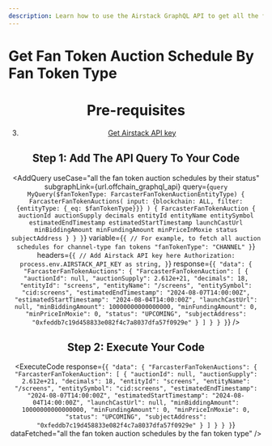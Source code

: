 ```yaml
---
description: Learn how to use the Airstack GraphQL API to get all the fan token auction schedules by the fan token type.
---
```



# Get Fan Token Auction Schedule By Fan Token Type

<Header
  useCase="all the fan token auction schedules by the fan token type"
  apiName="Airstack GraphQL"
/>

# Pre-requisites

<Prerequisites apiName="Airstack GraphQL" additionalDependencies="dotenv" />

3. [Get Airstack API key](https://docs.airstack.xyz/airstack-docs-and-faqs/get-started/get-api-key)

## Step 1: Add The API Query To Your Code

<AddQuery
  useCase="all the fan token auction schedules by their status"
  subgraphLink={url.offchain_graphql_api}
  query={`query MyQuery($fanTokenType: FarcasterFanTokenAuctionEntityType) {
  FarcasterFanTokenAuctions(
    input: {blockchain: ALL, filter: {entityType: {_eq: $fanTokenType}}}
  ) {
    FarcasterFanTokenAuction {
      auctionId
      auctionSupply
      decimals
      entityId
      entityName
      entitySymbol
      estimatedEndTimestamp
      estimatedStartTimestamp
      launchCastUrl
      minBiddingAmount
      minFundingAmount
      minPriceInMoxie
      status
      subjectAddress
    }
  }
}`}
  variable={`{
  // For example, to fetch all auction schedules for channel-type fan tokens
  "fanTokenType": "CHANNEL"
}`}
  headers={`{
  // Add Airstack API key here
  Authorization: process.env.AIRSTACK_API_KEY as string,
}`}
  response={`{
  "data": {
    "FarcasterFanTokenAuctions": {
      "FarcasterFanTokenAuction": [
        {
          "auctionId": null,
          "auctionSupply": 2.612e+21,
          "decimals": 18,
          "entityId": "screens",
          "entityName": "/screens",
          "entitySymbol": "cid:screens",
          "estimatedEndTimestamp": "2024-08-07T14:00:00Z",
          "estimatedStartTimestamp": "2024-08-04T14:00:00Z",
          "launchCastUrl": null,
          "minBiddingAmount": 10000000000000000,
          "minFundingAmount": 0,
          "minPriceInMoxie": 0,
          "status": "UPCOMING",
          "subjectAddress": "0xfeddb7c19d458833e082f4c7a8037dfa57f0929e"
        }
      ]
    }
  }
}`}
/>

## Step 2: Execute Your Code

<ExecuteCode
  response={`{
  "data": {
    "FarcasterFanTokenAuctions": {
      "FarcasterFanTokenAuction": [
        {
          "auctionId": null,
          "auctionSupply": 2.612e+21,
          "decimals": 18,
          "entityId": "screens",
          "entityName": "/screens",
          "entitySymbol": "cid:screens",
          "estimatedEndTimestamp": "2024-08-07T14:00:00Z",
          "estimatedStartTimestamp": "2024-08-04T14:00:00Z",
          "launchCastUrl": null,
          "minBiddingAmount": 10000000000000000,
          "minFundingAmount": 0,
          "minPriceInMoxie": 0,
          "status": "UPCOMING",
          "subjectAddress": "0xfeddb7c19d458833e082f4c7a8037dfa57f0929e"
        }
      ]
    }
  }
}`}
  dataFetched="all the fan token auction schedules by the fan token type"
/>

<DeveloperSupport />
